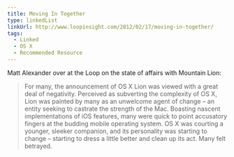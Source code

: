 ```yaml
---
title: Moving In Together
type: linkedList
linkUrl: http://www.loopinsight.com/2012/02/17/moving-in-together/
tags:
  - Linked
  - OS X
  - Recommended Resource
---
```


Matt Alexander over at the Loop on the state of affairs with Mountain Lion:

> For many, the announcement of OS X Lion was viewed with a great deal of negativity. Perceived as subverting the complexity of OS X, Lion was painted by many as an unwelcome agent of change – an entity seeking to castrate the strength of the Mac. Boasting nascent implementations of iOS features, many were quick to point accusatory fingers at the budding mobile operating system. OS X was courting a younger, sleeker companion, and its personality was starting to change – starting to dress a little better and clean up its act. Many felt betrayed.
